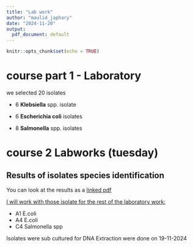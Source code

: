 ```yaml
---
title: "Lab work"
author: "maulid_japhary"
date: "2024-11-20"
output:
  pdf_document: default
---
```


```r
knitr::opts_chunk$set(echo = TRUE)
```

# course part 1 - Laboratory

we selected 20 isolates

- 6 **Klebsiella** spp. isolate

- 6 **Escherichia coli** isolates

- 8 **Salmonella** spp. isolates 

# course 2 Labworks (tuesday)

## Results of isolates species identification


<!-- 
This is to view an image/file when knitted
![integrated pdf](Files/VITECK_RESULTS19_11_2024.pdf)
-->

You can look at the results as a
[linked pdf](Files/VITECK_RESULTS19_11_2024.pdf)

<!--
![results 1](Files/)
</br>

![resuts 2](Files/)
</br>
-->

<!-- ![](Files/VITECK/RESULTS19_11_2024.pdf) -->
<u>I will work with those isolate for the rest of the laboratory work:</u>

- A1 E.coli
- A4 E.coli
- C4 Salmonella spp

Isolates were sub cultured for DNA Extraction were done on 19-11-2024

